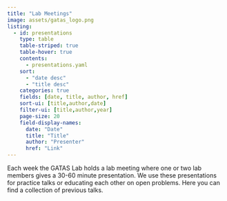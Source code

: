 ```yaml
---
title: "Lab Meetings"
image: assets/gatas_logo.png
listing:
  - id: presentations
    type: table
    table-striped: true
    table-hover: true
    contents:
      - presentations.yaml
    sort: 
      - "date desc"
      - "title desc"
    categories: true
    fields: [date, title, author, href]
    sort-ui: [title,author,date]
    filter-ui: [title,author,year]
    page-size: 20
    field-display-names: 
      date: "Date"
      title: "Title"
      author: "Presenter"
      href: "Link"
---
```


Each week the GATAS Lab holds a lab meeting where one or two lab members gives a 30-60 minute presentation.
We use these presentations for practice talks or educating each other on open problems.
Here you can find a collection of previous talks. 

